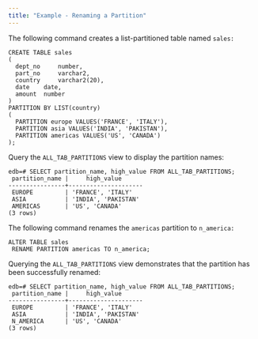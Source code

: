 ```yaml
---
title: "Example - Renaming a Partition"
---
```


The following command creates a list-partitioned table named `sales:`

``` text
CREATE TABLE sales
(
  dept_no     number,
  part_no     varchar2,
  country     varchar2(20),
  date    date,
  amount  number
)
PARTITION BY LIST(country)
(
  PARTITION europe VALUES('FRANCE', 'ITALY'),
  PARTITION asia VALUES('INDIA', 'PAKISTAN'),
  PARTITION americas VALUES('US', 'CANADA')
);
```

Query the `ALL_TAB_PARTITIONS` view to display the partition names:

``` text
edb=# SELECT partition_name, high_value FROM ALL_TAB_PARTITIONS;
 partition_name |     high_value
----------------+---------------------
 EUROPE         | 'FRANCE', 'ITALY'
 ASIA           | 'INDIA', 'PAKISTAN'
 AMERICAS       | 'US', 'CANADA'
(3 rows)
```

The following command renames the `americas` partition to `n_america:`

``` text
ALTER TABLE sales
 RENAME PARTITION americas TO n_america;
```

Querying the `ALL_TAB_PARTITIONS` view demonstrates that the partition has been successfully renamed:

``` text
edb=# SELECT partition_name, high_value FROM ALL_TAB_PARTITIONS;
 partition_name |     high_value
----------------+---------------------
 EUROPE         | 'FRANCE', 'ITALY'
 ASIA           | 'INDIA', 'PAKISTAN'
 N_AMERICA      | 'US', 'CANADA'
(3 rows)
```

